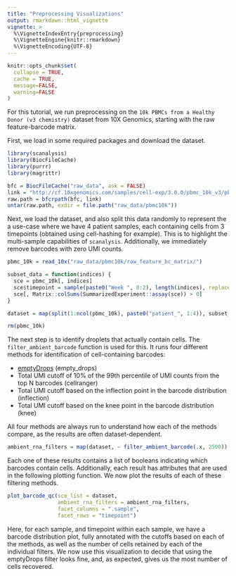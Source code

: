 ```yaml
---
title: "Preprocessing Visualizations"
output: rmarkdown::html_vignette
vignette: >
  %\VignetteIndexEntry{preprocessing}
  %\VignetteEngine{knitr::rmarkdown}
  %\VignetteEncoding{UTF-8}
---
```


```r
knitr::opts_chunk$set(
  collapse = TRUE,
  cache = TRUE,
  message=FALSE, 
  warning=FALSE
)
```

For this tutorial, we run preprocessing on the `10k PBMCs from a Healthy Donor (v3 chemistry)` dataset from 10X Genomics, starting with the raw feature-barcode matrix. 

First, we load in some required packages and download the dataset. 

```r
library(scanalysis)
library(BiocFileCache)
library(purrr)
library(magrittr)

bfc = BiocFileCache("raw_data", ask = FALSE)
link = "http://cf.10xgenomics.com/samples/cell-exp/3.0.0/pbmc_10k_v3/pbmc_10k_v3_raw_feature_bc_matrix.tar.gz"
raw.path = bfcrpath(bfc, link)
untar(raw.path, exdir = file.path("raw_data/pbmc10k"))
```

Next, we load the dataset, and also split this data randomly to represent the a use-case where we have 4 patient samples, each containing cells from 3 timepoints (obtained using cell-hashing for example). This is to highlight the multi-sample capabilities of `scanalysis`. Additionally, we immediately remove barcodes with zero UMI counts.

```r
pbmc_10k = read_10x("raw_data/pbmc10k/raw_feature_bc_matrix/")

subset_data = function(indices) {
  sce = pbmc_10k[, indices]
  sce$timepoint = sample(paste0("Week ", 0:2), length(indices), replace = TRUE)
  sce[, Matrix::colSums(SummarizedExperiment::assay(sce)) > 0]
}

dataset = map(split(1:ncol(pbmc_10k), paste0("patient_", 1:4)), subset_data)

rm(pbmc_10k)
```

The next step is to identify droplets that actually contain cells. The `filter_ambient_barcode` function is used for this. It runs four different methods for identification of cell-containing barcodes:

* [emptyDrops](https://genomebiology.biomedcentral.com/articles/10.1186/s13059-019-1662-y) (empty_drops)
* Total UMI cutoff of 10% of the 99th percentile of UMI counts from the top N barcodes (cellranger)
* Total UMI cutoff based on the inflection point in the barcode distribution (inflection)
* Total UMI cutoff based on the knee point in the barcode distribution (knee)

All four methods are always run to understand how each of the methods compare, as the results are often dataset-dependent. 

```r
ambient_rna_filters = map(dataset, ~ filter_ambient_barcode(.x, 2500))
```

Each one of these results contains a list of booleans indicating which barcodes contain cells. Additionally, each result has attributes that are used in the following plotting function. We now plot the results of each of these filtering methods.

```r
plot_barcode_qc(sce_list = dataset,
                ambient_rna_filters = ambient_rna_filters,
                facet_columns = ".sample",
                facet_rows = "timepoint")
```

Here, for each sample, and timepoint within each sample, we have a barcode distribution plot, fully annotated with the cutoffs based on each of the methods, as well as the number of cells retained by each of the individual filters. We now use this visualization to decide that using the emptyDrops filter looks fine, and, as expected, gives us the most number of cells recovered. 

